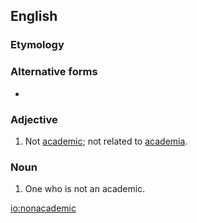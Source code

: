 {{also|non-academic}}
==English==

===Etymology===
{{prefix|non|academic|lang=en}}

===Alternative forms===
* {{l|en|non-academic}}

===Adjective===
{{en-adj}}

# Not [[academic]]; not related to [[academia]].

===Noun===
{{en-noun}}

# One who is not an academic.

[[io:nonacademic]]